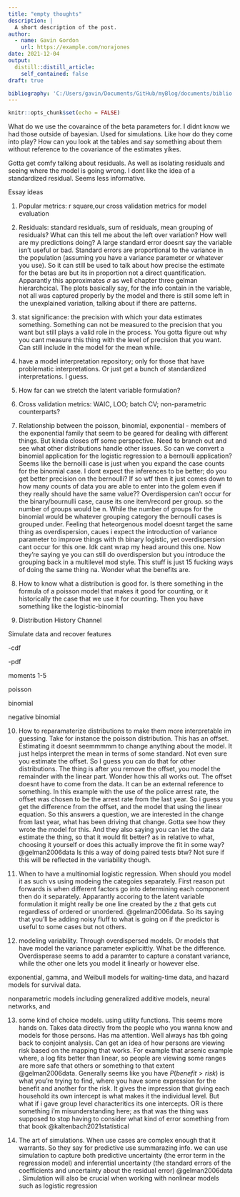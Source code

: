 ```yaml
---
title: "empty thoughts"
description: |
  A short description of the post.
author:
  - name: Gavin Gordon
    url: https://example.com/norajones
date: 2021-12-04
output:
  distill::distill_article:
    self_contained: false
draft: true

bibliography: 'C:/Users/gavin/Documents/GitHub/myBlog/documents/biblio.bib'
---
```


```r
knitr::opts_chunk$set(echo = FALSE)
```

What do we use the covaraince of the beta parameters for. I didnt know we had those outside of bayesian. Used for simulations. Like how do they come into play? How can you look at the tables and say something about them without reference to the covariance of the estimates yikes.

Gotta get comfy talking about residuals. As well as isolating residuals and seeing where the model is going wrong. I dont like the idea of a standardized residual. Seems less informative.

Essay ideas

1.  Popular metrics: r square,our cross validation metrics for model evaluation

2.  Residuals: standard residuals, sum of residuals, mean grouping of residuals? What can this tell me about the left over variation? How well are my predictions doing? A large standard error doesnt say the variable isn't useful or bad. Standard errors are proportional to the variance in the population (assuming you have a variance parameter or whatever you use). So it can still be used to talk about how precise the estimate for the betas are but its in proportion not a direct quantification. Apparantly this approximates $\sigma$ as well chapter three gelman hierarchcical. The plots basically say, for the info contain in the variable, not all was captured properly by the model and there is still some left in the unexplained variation, talking about if there are patterns.

3.  stat significance: the precision with which your data estimates something. Something can not be measured to the precision that you want but still plays a valid role in the process. You gotta figure out why you cant measure this thing with the level of precision that you want. Can still include in the model for the mean while.

4.  have a model interpretation repository; only for those that have problematic interpretations. Or just get a bunch of standardized interpretations. I guess.

5.  How far can we stretch the latent variable formulation?

6.  Cross validation metrics: WAIC, LOO; batch CV; non-parametric counterparts?

7.  Relationship between the poisson, binomial, exponential - members of the exponential family that seem to be geared for dealing with different things. But kinda closes off some perspective. Need to branch out and see what other distributions handle other issues. So can we convert a binomial application for the logistic regression to a bernoulli application? Seems like the bernoilli case is just when you expand the case counts for the binomial case. I dont expect the inferences to be better; do you get better precision on the bernoulli? If so wtf then it just comes down to how many counts of data you are able to enter into the golem even if they really should have the same value?? Overdispersion can't occur for the binary/bournulli case, cause its one item/record per group. so the number of groups would be n. While the number of groups for the binomial would be whatever grouping category the bernoulli cases is grouped under. Feeling that heteorgenous model doesnt target the same thing as overdispersion, caues i expect the introduction of variance parameter to improve things with th binary logistic, yet overdispersion cant occur for this one. Idk cant wrap my head around this one. Now they're saying ye you can still do overdispersion but you introduce the grouping back in a multilevel mod style. This stuff is just 15 fucking ways of doing the same thing na. Wonder what the benefits are.

8.  How to know what a distribution is good for. Is there something in the formula of a poisson model that makes it good for counting, or it historically the case that we use it for counting. Then you have something like the logistic-binomial

9.  Distribution History Channel

Simulate data and recover features

-cdf

-pdf

moments 1-5

poisson

binomial

negative binomial

10. How to reparamaterize distributions to make them more interpretable im guessing. Take for instance the poisson distribution. This has an offset. Estimating it doesnt seemmmmm to change anything about the model. It just helps interpret the mean in terms of some standard. Not even sure you estimate the offset. So I guess you can do that for other distributions. The thing is after you remove the offset, you model the remainder with the linear part. Wonder how this all works out. The offset doesnt have to come from the data. It can be an external reference to something. In this example with the use of the police arrest rate, the offset was chosen to be the arrest rate from the last year. So i guess you get the difference from the offset, and the model that using the linear equation. So this answers a question, we are interested in the change from last year, what has been driving that change. Gotta see how they wrote the model for this. And they also saying you can let the data estimate the thing, so that it would fit better? as in relative to what, choosing it yourself or does this actually improve the fit in some way? @gelman2006data Is this a way of doing paired tests btw? Not sure if this will be reflected in the variability though.

11. When to have a multinomial logistic regression. When should you model it as such vs using modeing the categoies separately. First reason put forwards is when different factors go into determining each component then do it separately. Apparantly accoring to the latent variable formulation it might really be one line created by the z that gets cut regardless of ordered or unordered. @gelman2006data. So its saying that you'll be adding noisy fluff to what is going on if the predictor is useful to some cases but not others.

12. modeling variability. Through overdispersed models. Or models that have model the variance parameter explicittly. What be the difference. Overdisperase seems to add a paramter to capture a constant variance, while the other one lets you model it linearly or however else.

exponential, gamma, and Weibull models for waiting-time data, and hazard models for survival data.

nonparametric models including generalized additive models, neural networks, and

13. some kind of choice models. using utility functions. This seems more hands on. Takes data directly from the people who you wanna know and models for those persons. Has ma attention. Well always has tbh going back to conjoint analysis. Can get an idea of how persons are viewing risk based on the mapping that works. For example that arsenic example where, a log fits better than linear, so people are viewing some ranges are more safe that others or something to that extent @gelman2006data. Generally seems like you have $P(benefit > risk)$ is what you're trying to find, where you have some expression for the benefit and another for the risk. It gives the impression that giving each household its own intercept is what makes it the individual level. But what if i gave group level characteritics its one intercepts. OR is there something i'm misunderstanding here; as that was the thing was supposed to stop having to consider what kind of error something from that book @kaltenbach2021statistical

14. The art of simulations. When use cases are complex enough that it warrants. So they say for predictive use summarazing info. we can use simulation to capture both predictive uncertainty (the error term in the regression model) and inferential uncertainty (the standard errors of the coefficients and uncertainty about the residual error) @gelman2006data . Simulation will also be crucial when working with nonlinear models such as logistic regression
